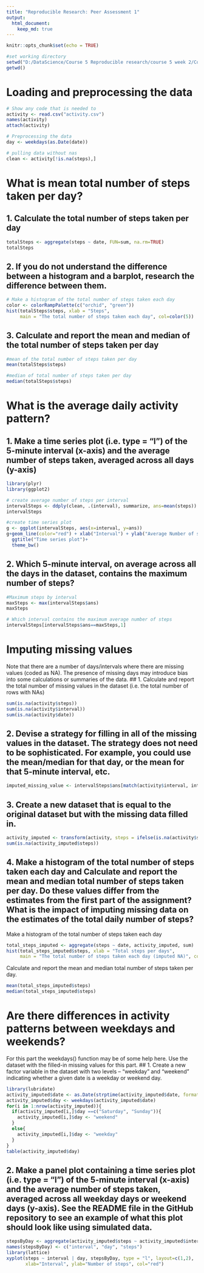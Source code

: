 ```yaml
---
title: "Reproducible Research: Peer Assessment 1"
output: 
  html_document:
    keep_md: true
---
```


```r
knitr::opts_chunk$set(echo = TRUE)
```

```r
#set working directory
setwd("D:/DataScience/Course 5 Reproducible research/course 5 week 2/Course5Week2CourseProject1")
getwd()
```
# Loading and preprocessing the data

```r
# Show any code that is needed to
activity <- read.csv("activity.csv")
names(activity)
attach(activity)

# Preprocessing the data
day <- weekdays(as.Date(date))

# pulling data without nas
clean <- activity[!is.na(steps),]
```
# What is mean total number of steps taken per day?

## 1. Calculate the total number of steps taken per day
```r
totalSteps <- aggregate(steps ~ date, FUN=sum, na.rm=TRUE)
totalSteps
```


## 2.  If you do not understand the difference between a histogram and a barplot,  research the difference between them. 
```r
# Make a histogram of the total number of steps taken each day
color <- colorRampPalette(c("orchid", "green"))
hist(totalSteps$steps, xlab = "Steps", 
     main = "The total number of steps taken each day", col=color(5))
```
## 3. Calculate and report the mean and median of the total number of steps taken per day

```r
#mean of the total number of steps taken per day
mean(totalSteps$steps)
```

```r
#median of total number of steps taken per day
median(totalSteps$steps)
```
# What is the average daily activity pattern?
## 1. Make a time series plot (i.e. type = "l") of the 5-minute interval (x-axis) and the average number of steps taken, averaged across all days (y-axis)
```r
library(plyr)
library(ggplot2)

# create average number of steps per interval
intervalSteps <- ddply(clean, .(interval), summarize, ans=mean(steps))
intervalSteps

#create time series plot
g <- ggplot(intervalSteps, aes(x=interval, y=ans))
g+geom_line(color="red") + xlab("Interval") + ylab("Average Number of steps") +
  ggtitle("Time series plot")+
  theme_bw()
```
## 2. Which 5-minute interval, on average across all the days in the dataset, contains the maximum number of steps?

```r
#Maximum steps by interval
maxSteps <- max(intervalSteps$ans)
maxSteps
```

```r
# Which interval contains the maximum average number of steps
intervalSteps[intervalSteps$ans==maxSteps,1]
```
# Imputing missing values
Note that there are a number of days/intervals where there are missing values (coded as NA). The presence of missing days may introduce bias into some  calculations or summaries of the data.
## 1. Calculate and report the total number of missing values in the dataset (i.e. the total number of rows with NAs)
```r
sum(is.na(activity$steps))
sum(is.na(activity$interval))
sum(is.na(activity$date))
```

## 2. Devise a strategy for filling in all of the missing values in the dataset. The strategy does not need to be sophisticated. For example, you could use  the mean/median for that day, or the mean for that 5-minute interval, etc.
```r
imputed_missing_value <- intervalSteps$ans[match(activity$interval, intervalSteps$interval)]
```

## 3. Create a new dataset that is equal to the original dataset but with the missing data filled in.
```r
activity_imputed <- transform(activity, steps = ifelse(is.na(activity$steps), yes = imputed_missing_value, no = activity$steps))
sum(is.na(activity_imputed$steps))
```

## 4. Make a histogram of the total number of steps taken each day and Calculate and report the mean and median total number of steps taken per day. Do these values differ from the estimates from the first part of the assignment? What is the impact of imputing missing data on the estimates of the total daily number of steps?
Make a histogram of the total number of steps taken each day
```r
total_steps_imputed <- aggregate(steps ~ date, activity_imputed, sum)
hist(total_steps_imputed$steps, xlab = "Total steps per days", 
     main = "The total number of steps taken each day (imputed NA)", col=color(5))
```

Calculate and report the mean and median total number of steps taken per day.
```r
mean(total_steps_imputed$steps)
median(total_steps_imputed$steps)
```
# Are there differences in activity patterns between weekdays and weekends?
For this part the weekdays() function may be of some help here. 
 Use the dataset with the filled-in missing values for this part.
## 1. Create a new factor variable in the dataset with two levels – “weekday” and “weekend” indicating whether a given date is a weekday or weekend day.
```r
library(lubridate)
activity_imputed$date <- as.Date(strptime(activity_imputed$date, format = "%Y-%m-%d"))
activity_imputed$day <- weekdays(activity_imputed$date)
for(i in 1:nrow(activity_imputed)){
  if(activity_imputed[i,]$day ==c("Saturday", "Sunday")){
    activity_imputed[i,]$day <- "weekend"
  }
  else{
    activity_imputed[i,]$day <- "weekday"
  }
}
table(activity_imputed$day)
```
## 2. Make a panel plot containing a time series plot (i.e. type = "l") of the 5-minute interval (x-axis) and the average number of steps taken, averaged across all weekday days or weekend days (y-axis). See the README file in the GitHub repository to see an example of what this plot should look like using simulated data.
```r
stepsByDay <- aggregate(activity_imputed$steps ~ activity_imputed$interval + activity_imputed$day, activity_imputed, mean)
names(stepsByDay) <- c("interval", "day", "steps")
library(lattice)
xyplot(steps ~ interval | day, stepsByDay, type = "l", layout=c(1,2),
       xlab="Interval", ylab="Number of steps", col="red")
```
